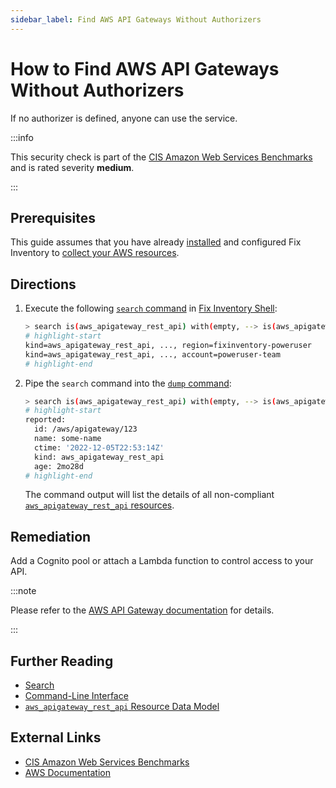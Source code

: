 ```yaml
---
sidebar_label: Find AWS API Gateways Without Authorizers
---
```


# How to Find AWS API Gateways Without Authorizers

If no authorizer is defined, anyone can use the service.

:::info

This security check is part of the [CIS Amazon Web Services Benchmarks](https://cisecurity.org/benchmark/amazon_web_services) and is rated severity **medium**.

:::

## Prerequisites

This guide assumes that you have already [installed](../../../getting-started/install/index.mdx) and configured Fix Inventory to [collect your AWS resources](../../../how-to-guides/data-sources/collect-aws-resource-data.mdx).

## Directions

1. Execute the following [`search` command](../../../reference/cli/search.mdx) in [Fix Inventory Shell](../../../reference/components/shell.mdx):

   ```bash
   > search is(aws_apigateway_rest_api) with(empty, --> is(aws_apigateway_authorizer))
   # highlight-start
   ​kind=aws_apigateway_rest_api, ..., region=fixinventory-poweruser
   ​kind=aws_apigateway_rest_api, ..., account=poweruser-team
   # highlight-end
   ```

2. Pipe the `search` command into the [`dump` command](../../../reference/cli/dump.mdx):

   ```bash
   > search is(aws_apigateway_rest_api) with(empty, --> is(aws_apigateway_authorizer)) | dump
   # highlight-start
   ​reported:
   ​  id: /aws/apigateway/123
   ​  name: some-name
   ​  ctime: '2022-12-05T22:53:14Z'
   ​  kind: aws_apigateway_rest_api
   ​  age: 2mo28d
   # highlight-end
   ```

   The command output will list the details of all non-compliant [`aws_apigateway_rest_api` resources](../../../reference/unified-data-model/aws/apigateway/aws_apigateway_rest_api.mdx).

## Remediation

Add a Cognito pool or attach a Lambda function to control access to your API.

:::note

Please refer to the [AWS API Gateway documentation](https://docs.aws.amazon.com/apigateway/latest/developerguide/apigateway-use-lambda-authorizer.html) for details.

:::

## Further Reading

- [Search](../../../reference/search/index.mdx)
- [Command-Line Interface](../../../reference/cli/index.mdx)
- [`aws_apigateway_rest_api` Resource Data Model](../../../reference/unified-data-model/aws/apigateway/aws_apigateway_rest_api.mdx)

## External Links

- [CIS Amazon Web Services Benchmarks](https://cisecurity.org/benchmark/amazon_web_services)
- [AWS Documentation](https://docs.aws.amazon.com/apigateway/latest/developerguide/apigateway-use-lambda-authorizer.html)
